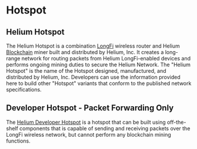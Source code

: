 # Hotspot

## Helium Hotspot
The Helium Hotspot is a combination [LongFi](/longfi) wireless router and Helium [Blockchain](/blockchain) miner built and distributed by Helium, Inc. It creates a long-range network for routing packets from Helium LongFi-enabled devices and performs ongoing mining duties to secure the Helium Network. The "Helium Hotspot" is the name of the Hotspot designed, manufactured, and distributed by Helium, Inc. Developers can use the information provided here to build other "Hotspot" variants that conform to the published network specifications.  


## Developer Hotspot - Packet Forwarding Only
The [Helium Developer Hotspot](/hotspot/developer-setup) is a hotspot that can be built using off-the-shelf components that is capable of sending and receiving packets over the LongFi wireless network, but cannot perform any blockchain mining functions.

